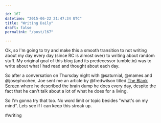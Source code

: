 ```yaml
---

id: 167
datetime: "2015-06-22 21:47:34 UTC"
title: "Writing Daily"
draft: false
permalink: "/post/167"

---
```


Ok, so I'm going to try and make this a smooth transition to not writing about my day every day (since RC is almost over) to writing about random stuff. My original goal of this blog (and its predecessor tumble.io) was to write about what I had read and thought about each day.

So after a conversation on Thursday night with @saturnial, @mames and @josephcohen, Joe sent me an article by @fredwilson titled [The Blank Screen](http://avc.com/2015/06/the-blank-screen/) where he described the brain dump he does every day, despite the fact that he can't talk about a lot of what he does for a living.

So I'm gonna try that too. No word limit or topic besides "what's on my mind". Lets see if I can keep this streak up.

#writing


